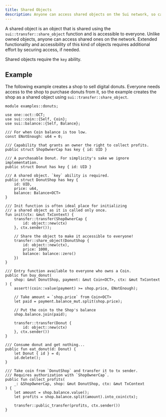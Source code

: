 ```yaml
---
title: Shared Objects
description: Anyone can access shared objects on the Sui network, so care must be taken to secure access, if needed.
---
```


A shared object is an object that is shared using the `sui::transfer::share_object` function and is accessible to everyone. Unlike owned objects, anyone can access shared ones on the network. Extended functionality and accessibility of this kind of objects requires additional effort by securing access, if needed.

Shared objects require the `key` ability.

## Example

The following example creates a shop to sell digital donuts. Everyone needs access to the shop to purchase donuts from it, so the example creates the shop as a shared object using `sui::transfer::share_object`.

```move
module examples::donuts;

use one::oct::OCT;
use sui::coin::{Self, Coin};
use sui::balance::{Self, Balance};

/// For when Coin balance is too low.
const ENotEnough: u64 = 0;

/// Capability that grants an owner the right to collect profits.
public struct ShopOwnerCap has key { id: UID }

/// A purchasable Donut. For simplicity's sake we ignore implementation.
public struct Donut has key { id: UID }

/// A shared object. `key` ability is required.
public struct DonutShop has key {
    id: UID,
    price: u64,
    balance: Balance<OCT>
}

/// Init function is often ideal place for initializing
/// a shared object as it is called only once.
fun init(ctx: &mut TxContext) {
    transfer::transfer(ShopOwnerCap {
        id: object::new(ctx)
    }, ctx.sender());

    // Share the object to make it accessible to everyone!
    transfer::share_object(DonutShop {
        id: object::new(ctx),
        price: 1000,
        balance: balance::zero()
    })
}

/// Entry function available to everyone who owns a Coin.
public fun buy_donut(
    shop: &mut DonutShop, payment: &mut Coin<OCT>, ctx: &mut TxContext
) {
    assert!(coin::value(payment) >= shop.price, ENotEnough);

    // Take amount = `shop.price` from Coin<OCT>
    let paid = payment.balance_mut.split(shop.price);

    // Put the coin to the Shop's balance
    shop.balance.join(paid);

    transfer::transfer(Donut {
        id: object::new(ctx)
    }, ctx.sender())
}

/// Consume donut and get nothing...
public fun eat_donut(d: Donut) {
    let Donut { id } = d;
    id.delete();
}

/// Take coin from `DonutShop` and transfer it to tx sender.
/// Requires authorization with `ShopOwnerCap`.
public fun collect_profits(
    _: &ShopOwnerCap, shop: &mut DonutShop, ctx: &mut TxContext
) {
    let amount = shop.balance.value();
    let profits = shop.balance.split(amount).into_coin(ctx);

    transfer::public_transfer(profits, ctx.sender())
}
```
